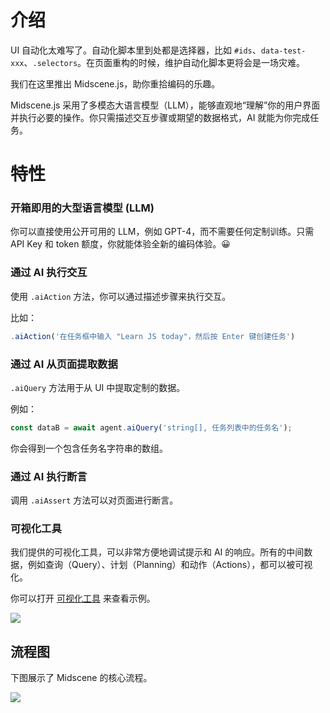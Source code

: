 # 介绍

UI 自动化太难写了。自动化脚本里到处都是选择器，比如 `#ids`、`data-test-xxx`、`.selectors`。在页面重构的时候，维护自动化脚本更将会是一场灾难。

我们在这里推出 Midscene.js，助你重拾编码的乐趣。

Midscene.js 采用了多模态大语言模型（LLM），能够直观地“理解”你的用户界面并执行必要的操作。你只需描述交互步骤或期望的数据格式，AI 就能为你完成任务。

# 特性

### 开箱即用的大型语言模型 (LLM)

你可以直接使用公开可用的 LLM，例如 GPT-4，而不需要任何定制训练。只需 API Key 和 token 额度，你就能体验全新的编码体验。😀

### 通过 AI 执行交互

使用 `.aiAction` 方法，你可以通过描述步骤来执行交互。

比如：

```javascript
.aiAction('在任务框中输入 "Learn JS today"，然后按 Enter 键创建任务')
```

### 通过 AI 从页面提取数据

`.aiQuery` 方法用于从 UI 中提取定制的数据。

例如：

```javascript
const dataB = await agent.aiQuery('string[], 任务列表中的任务名');
```

你会得到一个包含任务名字符串的数组。

### 通过 AI 执行断言

调用 `.aiAssert` 方法可以对页面进行断言。

### 可视化工具

我们提供的可视化工具，可以非常方便地调试提示和 AI 的响应。所有的中间数据，例如查询（Query）、计划（Planning）和动作（Actions），都可以被可视化。

你可以打开 [可视化工具](/visualization/index.html) 来查看示例。

![](/visualizer.jpg)

## 流程图

下图展示了 Midscene 的核心流程。

![](/flow.png)